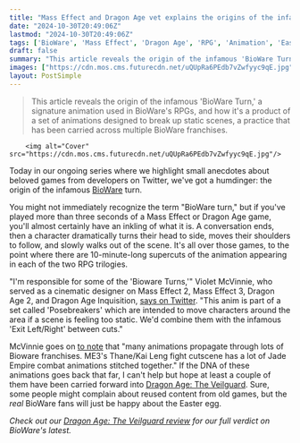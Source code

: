 ```yaml
---
title: "Mass Effect and Dragon Age vet explains the origins of the infamous 'BioWare turn'"
date: "2024-10-30T20:49:06Z"
lastmod: "2024-10-30T20:49:06Z"
tags: ['BioWare', 'Mass Effect', 'Dragon Age', 'RPG', 'Animation', 'Easter Egg', 'Game Development']
draft: false
summary: "This article reveals the origin of the infamous 'BioWare Turn,' a signature animation used in BioWare's RPGs, and how it's a product of a set of animations designed to break up static scenes, a practice that has been carried across multiple BioWare franchises."
images: ["https://cdn.mos.cms.futurecdn.net/uQUpRa6PEdb7vZwfyyc9qE.jpg"]
layout: PostSimple
---
```

> This article reveals the origin of the infamous 'BioWare Turn,' a signature animation used in BioWare's RPGs, and how it's a product of a set of animations designed to break up static scenes, a practice that has been carried across multiple BioWare franchises.


        <img alt="Cover" src="https://cdn.mos.cms.futurecdn.net/uQUpRa6PEdb7vZwfyyc9qE.jpg"/>
        
Today in our ongoing series where we highlight small anecdotes about beloved games from developers on Twitter, we've got a humdinger: the origin of the infamous [BioWare](https://www.gamesradar.com/tag/bioware/) turn.

You might not immediately recognize the term "BioWare turn," but if you've played more than three seconds of a Mass Effect or Dragon Age game, you'll almost certainly have an inkling of what it is. A conversation ends, then a character dramatically turns their head to side, moves their shoulders to follow, and slowly walks out of the scene. It's all over those games, to the point where there are 10-minute-long supercuts of the animation appearing in each of the two RPG trilogies.

"I'm responsible for some of the 'Bioware Turns,'" Violet McVinnie, who served as a cinematic designer on Mass Effect 2, Mass Effect 3, Dragon Age 2, and Dragon Age Inquisition, [says on Twitter](https://x.com/VioletMcVinnie/status/1851558624461496555). "This anim is part of a set called 'Posebreakers' which are intended to move characters around the area if a scene is feeling too static. We'd combine them with the infamous 'Exit Left/Right' between cuts." 

McVinnie goes on [to note](https://x.com/VioletMcVinnie/status/1851591425814622510) that "many animations propagate through lots of Bioware franchises. ME3's Thane/Kai Leng fight cutscene has a lot of Jade Empire combat animations stitched together." If the DNA of these animations goes back that far, I can't help but hope at least a couple of them have been carried forward into [Dragon Age: The Veilguard](https://www.gamesradar.com/dragon-age-4-confirmed-release-date-solas-wishlist-news/). Sure, some people might complain about reused content from old games, but the *real* BioWare fans will just be happy about the Easter egg.

*Check out our *[<em>Dragon Age: The Veilguard review</em>](https://www.gamesradar.com/games/rpg/dragon-age-the-veilguard-review/)* for our full verdict on BioWare's latest.* 
        